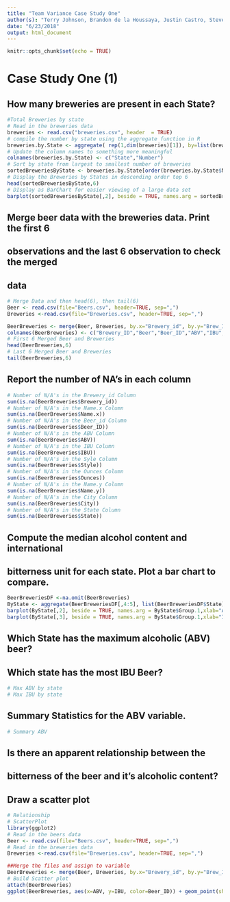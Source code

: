 ```yaml
---
title: "Team Variance Case Study One"
author(s): "Terry Johnson, Brandon de la Houssaya, Justin Castro, Steven Cocke"
date: "6/23/2018"
output: html_document
---
```


```r
knitr::opts_chunk$set(echo = TRUE)
```

# Case Study One (1)

## How many breweries are present in each State?
```r
#Total Breweries by state
# Read in the breweries data
breweries <- read.csv("breweries.csv", header  = TRUE)
# compile the number by state using the aggregate function in R
breweries.by.State <- aggregate( rep(1,dim(breweries)[1]), by=list(breweries$State), sum)
# Update the column names to something more meaningful
colnames(breweries.by.State) <- c("State","Number")
# Sort by state from largest to smallest number of breweries
sortedBreweriesByState <- breweries.by.State[order(breweries.by.State$Number, decreasing = TRUE),]
# Display the Breweries by States in descending order top 6
head(sortedBreweriesByState,6)
# DIsplay as BarChart for easier viewing of a large data set
barplot(sortedBreweriesByState[,2], beside = TRUE, names.arg = sortedBreweriesByState$State,ylab="# Breweries", main = "Brweries By State", xlab = "State",ylim=c(0,50),col="Blue")
```

## Merge beer data with the breweries data.  Print the first 6
## observations and the last 6 observation to check the merged 
## data

```r
# Merge Data and then head(6), then tail(6)
Beer <- read.csv(file="Beers.csv", header=TRUE, sep=",")
Breweries <-read.csv(file="Breweries.csv", header=TRUE, sep=",")

BeerBreweries <- merge(Beer, Breweries, by.x="Brewery_id", by.y="Brew_ID", all=TRUE)
colnames(BeerBreweries) <- c("Brewery_ID","Beer","Beer_ID","ABV","IBU","Style","Ounces","Brewery","City","State")
# First 6 Merged Beer and Breweries
head(BeerBreweries,6)
# Last 6 Merged Beer and Breweries
tail(BeerBreweries,6)
```

## Report the number of NA's in each column

```r
# Number of N/A's in the Brewery_id Column
sum(is.na(BeerBreweries$Brewery_id))
# Number of N/A's in the Name.x Column
sum(is.na(BeerBreweries$Name.x))
# Number of N/A's in the Beer_id Column
sum(is.na(BeerBreweries$Beer_ID))
# Number of N/A's in the ABV Column
sum(is.na(BeerBreweries$ABV))
# Number of N/A's in the IBU Column
sum(is.na(BeerBreweries$IBU))
# Number of N/A's in the Syle Column
sum(is.na(BeerBreweries$Style))
# Number of N/A's in the Ounces Column
sum(is.na(BeerBreweries$Ounces))
# Number of N/A's in the Name.y Column
sum(is.na(BeerBreweries$Name.y))
# Number of N/A's in the City Column
sum(is.na(BeerBreweries$City))
# Number of N/A's in the State Column
sum(is.na(BeerBreweries$State))
```


## Compute the median alcohol content and international 
## bitterness unit for each state.  Plot a bar chart to compare.
```r
BeerBreweriesDF <-na.omit(BeerBreweries)
ByState <- aggregate(BeerBreweriesDF[,4:5], list(BeerBreweriesDF$State), median)
barplot(ByState[,2], beside = TRUE, names.arg = ByState$Group.1,xlab="ABV", main = "Median ABV by State", ylab = "State")
barplot(ByState[,3], beside = TRUE, names.arg = ByState$Group.1,xlab="IBU", main = "Median IBU by State", ylab = "State")
```


## Which State has the maximum alcoholic (ABV) beer? 
## Which state has the most IBU Beer?
```r
# Max ABV by state
# Max IBU by state
```

## Summary Statistics for the ABV variable.
```r
# Summary ABV
```


## Is there an apparent relationship between the 
## bitterness of the beer and it's alcoholic content?  
## Draw a scatter plot
```r
# Relationship
# ScatterPlot
library(ggplot2)
# Read in the beers data
Beer <- read.csv(file="Beers.csv", header=TRUE, sep=",")
# Read in the breweries data
Breweries <-read.csv(file="Breweries.csv", header=TRUE, sep=",")

##Merge the files and assign to variable
BeerBreweries <- merge(Beer, Breweries, by.x="Brewery_id", by.y="Brew_ID", all=TRUE)
# Build Scatter plot
attach(BeerBreweries)
ggplot(BeerBreweries, aes(x=ABV, y=IBU, color=Beer_ID)) + geom_point(shape=1)
```


